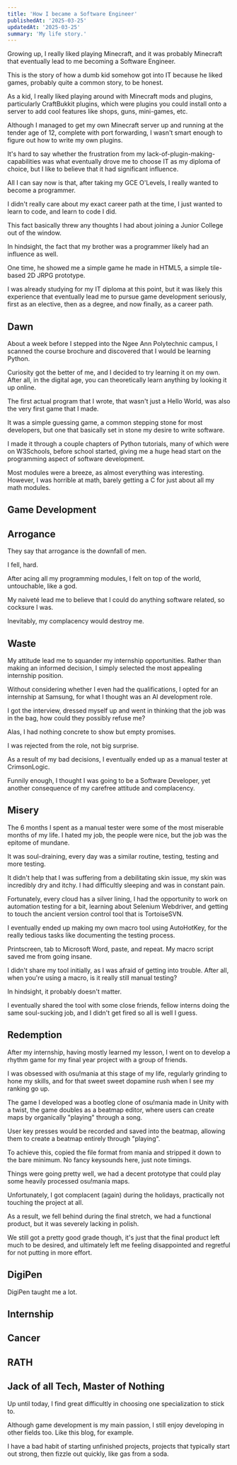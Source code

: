 ```yaml
---
title: 'How I became a Software Engineer'
publishedAt: '2025-03-25'
updatedAt: '2025-03-25'
summary: 'My life story.'
---
```


Growing up, I really liked playing Minecraft, and it was probably Minecraft that eventually lead to me becoming a Software Engineer.

This is the story of how a dumb kid somehow got into IT because he liked games, probably quite a common story, to be honest.

As a kid, I really liked playing around with Minecraft mods and plugins, particularly CraftBukkit plugins, which were plugins you could install onto a server to add cool features like shops, guns, mini-games, etc.

Although I managed to get my own Minecraft server up and running at the tender age of 12, complete with port forwarding, I wasn't smart enough to figure out how to write my own plugins.

It's hard to say whether the frustration from my lack-of-plugin-making-capabilities was what eventually drove me to choose IT as my diploma of choice, but I like to believe that it had significant influence.

All I can say now is that, after taking my GCE O'Levels, I really wanted to become a programmer.

I didn't really care about my exact career path at the time, I just wanted to learn to code, and learn to code I did.

This fact basically threw any thoughts I had about joining a Junior College out of the window.

In hindsight, the fact that my brother was a programmer likely had an influence as well.

One time, he showed me a simple game he made in HTML5, a simple tile-based 2D JRPG prototype.

I was already studying for my IT diploma at this point, but it was likely this experience that eventually lead me to pursue game development seriously, first as an elective, then as a degree, and now finally, as a career path.

## Dawn
About a week before I stepped into the Ngee Ann Polytechnic campus, I scanned the course brochure and discovered that I would be learning Python.

Curiosity got the better of me, and I decided to try learning it on my own. After all, in the digital age, you can theoretically learn anything by looking it up online.

The first actual program that I wrote, that wasn't just a Hello World, was also the very first game that I made.

It was a simple guessing game, a common stepping stone for most developers, but one that basically set in stone my desire to write software.

I made it through a couple chapters of Python tutorials, many of which were on W3Schools, before school started, giving me a huge head start on the programming aspect of software development.

Most modules were a breeze, as almost everything was interesting. However, I was horrible at math, barely getting a C for just about all my math modules.

## Game Development


## Arrogance
They say that arrogance is the downfall of men.

I fell, hard.

After acing all my programming modules, I felt on top of the world, untouchable, like a god.

My naiveté lead me to believe that I could do anything software related, so cocksure I was.

Inevitably, my complacency would destroy me.

## Waste
My attitude lead me to squander my internship opportunities. Rather than making an informed decision, I simply selected the most appealing internship position.

Without considering whether I even had the qualifications, I opted for an internship at Samsung, for what I thought was an AI development role.

I got the interview, dressed myself up and went in thinking that the job was in the bag, how could they possibly refuse me?

Alas, I had nothing concrete to show but empty promises.

I was rejected from the role, not big surprise.

As a result of my bad decisions, I eventually ended up as a manual tester at CrimsonLogic. 

Funnily enough, I thought I was going to be a Software Developer, yet another consequence of my carefree attitude and complacency.

## Misery
The 6 months I spent as a manual tester were some of the most miserable months of my life. I hated my job, the people were nice, but the job was the epitome of mundane.

It was soul-draining, every day was a similar routine, testing, testing and more testing.

It didn't help that I was suffering from a debilitating skin issue, my skin was incredibly dry and itchy. I had difficultly sleeping and was in constant pain.

Fortunately, every cloud has a silver lining, I had the opportunity to work on automation testing for a bit, learning about Selenium Webdriver, and getting to touch the ancient version control tool that is TortoiseSVN.

I eventually ended up making my own macro tool using AutoHotKey, for the really tedious tasks like documenting the testing process. 

Printscreen, tab to Microsoft Word, paste, and repeat. My macro script saved me from going insane.

I didn't share my tool initially, as I was afraid of getting into trouble. After all, when you're using a macro, is it really still manual testing?

In hindsight, it probably doesn't matter.

I eventually shared the tool with some close friends, fellow interns doing the same soul-sucking job, and I didn't get fired so all is well I guess.

## Redemption
After my internship, having mostly learned my lesson, I went on to develop a rhythm game for my final year project with a group of friends.

I was obsessed with osu!mania at this stage of my life, regularly grinding to hone my skills, and for that sweet sweet dopamine rush when I see my ranking go up.

The game I developed was a bootleg clone of osu!mania made in Unity with a twist, the game doubles as a beatmap editor, where users can create maps by organically "playing" through a song.

User key presses would be recorded and saved into the beatmap, allowing them to create a beatmap entirely through "playing".

To achieve this, copied the file format from mania and stripped it down to the bare minimum. No fancy keysounds here, just note timings.

Things were going pretty well, we had a decent prototype that could play some heavily processed osu!mania maps.

Unfortunately, I got complacent (again) during the holidays, practically not touching the project at all.

As a result, we fell behind during the final stretch, we had a functional product, but it was severely lacking in polish.

We still got a pretty good grade though, it's just that the final product left much to be desired, and ultimately left me feeling disappointed and regretful for not putting in more effort.

## DigiPen

DigiPen taught me a lot. 

## Internship

## Cancer

## RATH

## Jack of all Tech, Master of Nothing
Up until today, I find great difficultly in choosing one specialization to stick to.

Although game development is my main passion, I still enjoy developing in other fields too. Like this blog, for example.

I have a bad habit of starting unfinished projects, projects that typically start out strong, then fizzle out quickly, like gas from a soda.

